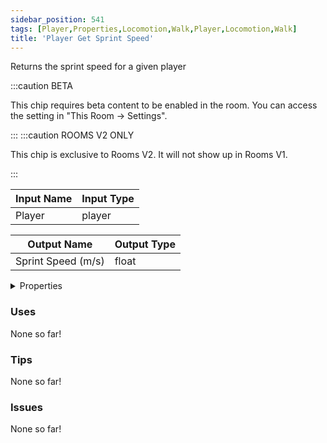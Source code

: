```yaml
---
sidebar_position: 541
tags: [Player,Properties,Locomotion,Walk,Player,Locomotion,Walk]
title: 'Player Get Sprint Speed'
---
```


Returns the sprint speed for a given player

:::caution BETA

This chip requires beta content to be enabled in the room. You can access the setting in "This Room -> Settings".

:::
:::caution ROOMS V2 ONLY

This chip is exclusive to Rooms V2. It will not show up in Rooms V1.

:::


<DocusaurusSvg />

| Input Name | Input Type |
|-----------|-----------|
| Player | player |

| Output Name | Output Type |
|-----------|-----------|
| Sprint Speed (m/s) | float |


<details>
  <summary>Properties</summary>
  <div>
    <div>
    <table>
      <thead>
        <tr>
          <th>Is beta required?</th>
          <th>Yes</th>
        </tr>
        <tr>
          <th>Is this chip a trolling risk?</th>
          <th>No</th>
        </tr>
        <tr>
          <th>Is this chip a role assignment risk?</th>
          <th>No</th>
        </tr>
        <tr>
          <th>Chip UUID</th>
          <th>345866e8-5b3b-41f1-84b7-e357643be3c7</th>
        </tr>
        <tr>
          <th>Room availability</th>
          <th>Rooms V2 only</th>
        </tr>
      </thead>
    </table>
    </div>
  </div>
</details>

### Uses

None so far!

### Tips

None so far!

### Issues

None so far!